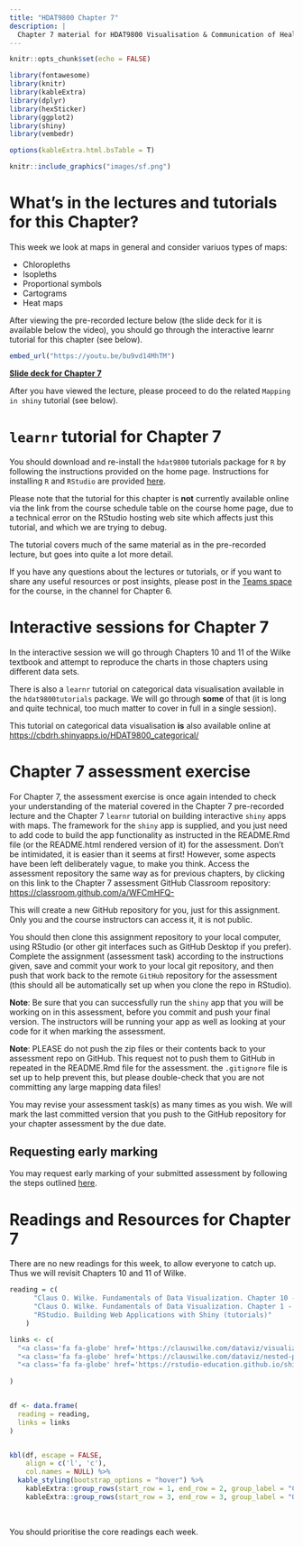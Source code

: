```yaml
---
title: "HDAT9800 Chapter 7"
description: |
  Chapter 7 material for HDAT9800 Visualisation & Communication of Health Data
---
```


```r
knitr::opts_chunk$set(echo = FALSE)

library(fontawesome)
library(knitr)
library(kableExtra)
library(dplyr)
library(hexSticker)
library(ggplot2)
library(shiny)
library(vembedr)

options(kableExtra.html.bsTable = T)

```

```r
knitr::include_graphics("images/sf.png")
```

# What's in the lectures and tutorials for this Chapter?

This week we look at maps in general and consider variuos types of maps:

* Chloropleths
* Isopleths
* Proportional symbols
* Cartograms
* Heat maps

After viewing the pre-recorded lecture below (the slide deck for it is available below the video), you should go through the interactive learnr tutorial for this chapter (see below). 


```r
embed_url("https://youtu.be/bu9vd14MhTM")
```

[**Slide deck for Chapter 7**](assets/HDAT9800-2022-T2-Chapter-7.pdf)

After you have viewed the lecture, please proceed to do the related `Mapping in shiny` tutorial (see below).

#  `learnr` tutorial for Chapter 7

You should download and re-install the `hdat9800` tutorials package for `R` by following the instructions provided on the home page. Instructions for installing `R` and `RStudio` are provided [here](installing_r.html).

Please note that the tutorial for this chapter is **not** currently available online via the link from the course schedule table on the course home page, due to a technical error on the RStudio hosting web site which affects just this tutorial, and which we are trying to debug.

The tutorial covers much of the same  material as in the pre-recorded lecture, but goes into quite a lot more detail. 

If you have any questions about the lectures or tutorials, or if you want to share any useful resources or post insights, please post in the [Teams space](https://teams.microsoft.com/l/channel/19%3af1876c04b0a44549bd2aa63050155355%40thread.tacv2/Chapter%25206?groupId=40f150b6-6fa9-478e-875f-cd02465b18a2&tenantId=3ff6cfa4-e715-48db-b8e1-0867b9f9fba3) for the course, in the channel for Chapter 6.

# Interactive sessions for Chapter 7

In the interactive session we will go through Chapters 10 and 11 of the Wilke textbook and attempt to reproduce the charts in those chapters using different data sets.

There is also a `learnr` tutorial on categorical data visualisation available in the `hdat9800tutorials` package. We will go through **some** of that (it is long and quite technical, too much matter to cover in full in a single session).

This tutorial on categorical data visualisation **is** also available online at [https://cbdrh.shinyapps.io/HDAT9800_categorical/](https://cbdrh.shinyapps.io/HDAT9800_categorical/)

# Chapter 7 assessment exercise

For Chapter 7, the assessment exercise is once again intended to check your understanding of the material covered in the Chapter 7 pre-recorded lecture and the Chapter 7 `learnr` tutorial on building interactive `shiny` apps with maps.  The framework for the `shiny` app is supplied, and you just need to add code to build the app functionality as instructed in the README.Rmd file (or the README.html rendered version of it)  for the assessment. Don't be intimidated, it is easier than it seems at first! However, some aspects have been left deliberately vague, to make you think. Access the assessment repository the same way as for previous chapters, by clicking on this link to the Chapter 7 assessment GitHub Classroom repository:  [https://classroom.github.com/a/WFCmHFQ-](https://classroom.github.com/a/WFCmHFQ-)

This will create a new GitHub repository for you, just for this assignment. Only you and the course instructors can access it, it is not public.

You should then clone this assignment repository to your local computer, using RStudio (or other git interfaces such as GitHub Desktop if you prefer). Complete the assignment (assessment task) according to the instructions given, save and commit your work to your local git repository, and then push that work back to the remote `GitHub` repository for the assessment (this should all be automatically set up when you clone the repo in RStudio).

**Note**: Be sure that you can successfully run the `shiny` app that you will be working on in this assessment, before you commit and push your final version. The instructors will be running your app as well as looking at your code for it when marking the assessment.

**Note**: PLEASE do not push the zip files or their contents back to your assessment repo on GitHub. This request not to push them to GitHub in repeated in the README.Rmd file for the assessment. the `.gitignore` file is set up to help prevent this, but please double-check that you are not committing any large mapping data files!

You may revise your assessment task(s) as many times as you wish. We will mark the last committed version that you push to the GitHub repository for your chapter assessment by the due date. 


## Requesting early marking

You may request early marking of your submitted assessment by following the steps outlined [here](requesting_early_marking.html).


# Readings and Resources for Chapter 7

There are no new readings for this week, to allow everyone to catch up. Thus we will revisit Chapters 10 and 11 of Wilke.

```r

reading = c(
      "Claus O. Wilke. Fundamentals of Data Visualization. Chapter 10 - Visualizing proportions: Empirical cumulative distribution functions and q-q plots",
      "Claus O. Wilke. Fundamentals of Data Visualization. Chapter 1 - Visualizing nested proportions",
      "RStudio. Building Web Applications with Shiny (tutorials)"
    )

links <- c(
  "<a class='fa fa-globe' href='https://clauswilke.com/dataviz/visualizing-proportions.html' target='_blank'></a>",
  "<a class='fa fa-globe' href='https://clauswilke.com/dataviz/nested-proportions.html' target='_blank'></a>",
  "<a class='fa fa-globe' href='https://rstudio-education.github.io/shiny-course/' target='_blank'></a>"
  
)


df <- data.frame(
  reading = reading,
  links = links
)


kbl(df, escape = FALSE,
    align = c('l', 'c'),
    col.names = NULL) %>%
  kable_styling(bootstrap_options = "hover") %>% 
    kableExtra::group_rows(start_row = 1, end_row = 2, group_label = "Core readings")  %>% 
    kableExtra::group_rows(start_row = 3, end_row = 3, group_label = "Optional but recommended readings") 

```

<aside>

<br>

You should prioritise the core readings each week.  

</aside>






